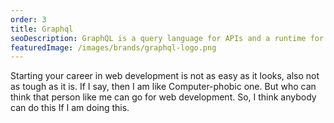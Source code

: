 ```yaml
---
order: 3
title: Graphql
seoDescription: GraphQL is a query language for APIs and a runtime for fulfilling those queries with your existing data.
featuredImage: /images/brands/graphql-logo.png
---
```


Starting your career in web development is not as easy as it looks, also not as tough as it is. If I say, then I am like Computer-phobic one. But who can think that person like me can go for web development. So, I think anybody can do this If I am doing this.